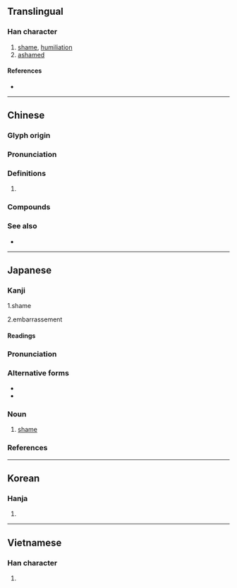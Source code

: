 {{character info/new}}
{{also|耻}}
==Translingual==

===Han character===
{{Han char|rn=61|rad=心|as=06|sn=10|four=13100|canj=SJP|ids=⿰耳心}}

# [[shame]], [[humiliation]]
# [[ashamed]]

====References====
* {{Han ref|kx=0385.060|dkj=10585|dj=0716.020|hdz=42290.010|uh=6065|ud=24677|bh=AEA2|bd=44706}}

----

==Chinese==
{{zh-forms|s=耻|t2=耻}}

===Glyph origin===
{{Han etym}}

===Pronunciation===
{{zh-pron
|m=chǐ
|c=ci2
|h=pfs=chhṳ́
|md=
|mn=thí
|w=
|mc=y
|oc=y
|cat=
}}

===Definitions===
{{zh-hanzi}}

# {{rfdef|lang=zh}}

===Compounds===
{{zh-der|羞恥|忍恥偷生|含垢忍恥|恥居王後|奇恥大辱|國恥|厚顏無恥|不恥|復仇雪恥|恬不知恥|報仇雪恥|恥骨|恥辱|恥笑|恥居人下|忍恥含羞|忍恥含垢|廉恥|可恥|不恥下問|刷恥|寡廉鮮恥|不識羞恥|恬然不恥|五九國恥|卑鄙無恥|包羞忍恥|恥丘|無恥|湔雪前恥|明恥教戰|知恥|禮義廉恥|瓶罄罍恥|無恥之尤|有恥|毀廉蔑恥|會稽之恥|藏垢懷恥|荒淫無恥|買妻恥樵|行己有恥|雪恥|缾罄罍恥}}

===See also===
* {{zh-l|羞}}

----

==Japanese==

===Kanji===
{{ja-kanji|grade=c|rs=心06}}

1.shame

2.embarrassement

====Readings====
{{ja-readings|goon=[[ち]] (chi)|kanon=[[ち]] (chi)|kun=[[はじる]] (hajiru), [[はじ]] (haji), [[はずかしい]] (hazukashii)}}

{{ja-kanjitab|はじ|yomi=k}}

===Pronunciation===
{{ja-pron|yomi=k|はじ|acc=2|acc_ref=DJR,NHK}}

===Alternative forms===
* {{ja-l|辱}}
* {{ja-l|耻}}

===Noun===
{{ja-noun|はじ|hhira=はぢ}}

# [[shame]]

===References===
<references/>

----

==Korean==

===Hanja===
{{ko-hanja|hangeul=치|eumhun=|rv=chi|mr=ch'i|y=chi}}

# {{defn|lang=ko|sort=心06}}

----

==Vietnamese==

===Han character===
{{vi-hantu|[[xỉ]], [[sỉ]]|rs=心06}}

# {{defn|lang=vi|sort=心06}}